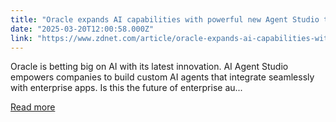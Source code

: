 ```yaml
---
title: "Oracle expands AI capabilities with powerful new Agent Studio tool"
date: "2025-03-20T12:00:58.000Z"
link: "https://www.zdnet.com/article/oracle-expands-ai-capabilities-with-powerful-new-agent-studio-tool/"
---
```


Oracle is betting big on AI with its latest innovation. AI Agent Studio empowers companies to build custom AI agents that integrate seamlessly with enterprise apps. Is this the future of enterprise au...

[Read more](https://www.zdnet.com/article/oracle-expands-ai-capabilities-with-powerful-new-agent-studio-tool/)

